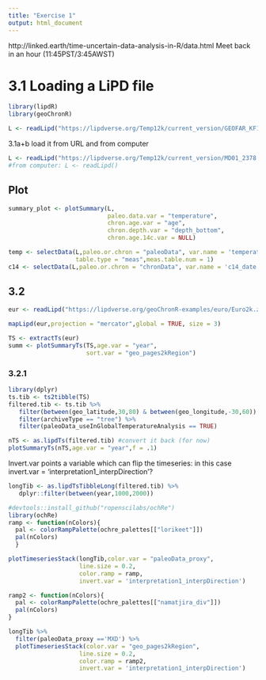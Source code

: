 ```yaml
---
title: "Exercise 1"
output: html_document
---
```


http://linked.earth/time-uncertain-data-analysis-in-R/data.html
Meet back in an hour (11:45PST/3:45AWST)

# 3.1 Loading a LiPD file
```r
library(lipdR)
library(geoChronR)
```
```r
L <- readLipd("https://lipdverse.org/Temp12k/current_version/GEOFAR_KF16_MgCa.Repschlager.2016.lpd")
```

3.1a+b load it from URL and from computer
```r
L <- readLipd("https://lipdverse.org/Temp12k/current_version/MD01_2378.Xu.2008.lpd")
#from computer: L <- readLipd()
```

## Plot
```r
summary_plot <- plotSummary(L,
                            paleo.data.var = "temperature",
                            chron.age.var = "age",
                            chron.depth.var = "depth_bottom",
                            chron.age.14c.var = NULL)
```
```r
temp <- selectData(L,paleo.or.chron = "paleoData", var.name = 'temperature',
                   table.type = "meas",meas.table.num = 1)
c14 <- selectData(L,paleo.or.chron = "chronData", var.name = 'c14_date')
```
## 3.2

```r
eur <- readLipd("https://lipdverse.org/geoChronR-examples/euro/Euro2k.zip")
```

```r
mapLipd(eur,projection = "mercator",global = TRUE, size = 3)
```


```r
TS <- extractTs(eur)
summ <- plotSummaryTs(TS,age.var = "year",
                      sort.var = "geo_pages2kRegion")
```


### 3.2.1
```r
library(dplyr)
ts.tib <- ts2tibble(TS)
filtered.tib <- ts.tib %>% 
   filter(between(geo_latitude,30,80) & between(geo_longitude,-30,60)) %>%
   filter(archiveType == "tree") %>% 
   filter(paleoData_useInGlobalTemperatureAnalysis == TRUE)

nTS <- as.lipdTs(filtered.tib) #convert it back (for now)
plotSummaryTs(nTS,age.var = "year",f = .1)
```

Invert.var points a variable which can flip the timeseries:
in this case invert.var = 'interpretation1_interpDirection'?

```r
longTib <- as.lipdTsTibbleLong(filtered.tib) %>% 
   dplyr::filter(between(year,1000,2000))

#devtools::install_github("ropenscilabs/ochRe")
library(ochRe)
ramp <- function(nColors){
  pal <- colorRampPalette(ochre_palettes[["lorikeet"]])
  pal(nColors)
  }

plotTimeseriesStack(longTib,color.var = "paleoData_proxy",
                    line.size = 0.2,
                    color.ramp = ramp,
                    invert.var = 'interpretation1_interpDirection')
```

```r
ramp2 <- function(nColors){
  pal <- colorRampPalette(ochre_palettes[["namatjira_div"]])
  pal(nColors)
}

longTib %>% 
  filter(paleoData_proxy =='MXD') %>% 
  plotTimeseriesStack(color.var = "geo_pages2kRegion",
                    line.size = 0.2,
                    color.ramp = ramp2,
                    invert.var = 'interpretation1_interpDirection')
```

